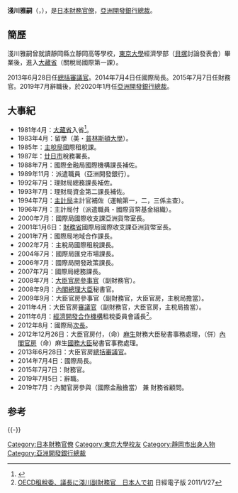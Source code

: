{{Copy edit|time=2021-01-16T03:45:10+00:00}}
{{infobox officeholder
| name               = 浅川 雅嗣
| image              = 
| image_size         = 175px
| caption            = 
| office             = 第10任[[亞洲開發銀行|亞洲開發銀行]]行长
| term_start         = 2020年1月
| term_end           = 
| predecessor        = [[中尾武彦|中尾武彦]]
| successor          = 
| birth_date         = {{birth date and age|1958|1|25}}
| birth_place        = {{JPN}}[[静岡縣|静岡縣]][[静岡市|静岡市]]
| alma_mater         = [[東京大學|東京大學]]經濟學部
| occupation         = [[大藏省|大藏省]]、[[財務省|財務省]][[公務員|公務員]]
}}
'''淺川雅嗣'''（{{jpn|j=浅川 雅嗣|kn=あさかわ まさつぐ|rm=Asakawa Masatsugu}}，{{bd|1958年|1月25日|||Asakawa Masatsugu}}），是[[日本|日本]][[財務省|財務]][[官僚|官僚]]，[[亞洲開發銀行#歷任行长|亞洲開發銀行總裁]]。

== 簡歷 ==
淺川雅嗣曾就讀靜岡縣立靜岡高等學校，[[东京大学|東京大學]]經濟學部（[[貝塚啟明|貝塚]]討論發表會）畢業後，進入[[大藏省|大藏省]]（關稅局國際第一課）。

2013年6月28日任[[審議官#大臣官房總括審議官|總括審議官]]。2014年7月4日任國際局長。2015年7月7日任財務官。2019年7月辭職後，於2020年1月任[[亞洲開發銀行#歷任行长|亞洲開發銀行總裁]]。

== 大事紀  ==
*1981年4月：[[大藏省|大藏省]]入省<ref>{{Cite web|url=http://warp.da.ndl.go.jp/collections/content/info:ndljp/pid/11344177/www.mof.go.jp/about_mof/recruit/mof/message/2018-4.pdf|format=PDF|title=財務省　入省嚮導　2018|publisher=國立國會圖書館|pages=33-34|accessdate=2019-11-27}}</ref>。
*1983年4月：留學（美・[[普林斯顿大学|普林斯頓大學]]）。
*1985年：[[財務省主稅局|主稅局]]國際租稅課。
*1987年：[[廿日市市|廿日市]]稅務署長。
*1988年7月：國際金融局國際機構課長補佐。
*1989年11月：派遣職員（亞洲開發銀行）。
*1992年7月：理財局總務課長補佐。
*1993年7月：理財局資金第二課長補佐。
*1994年7月：[[財務省主計局|主計局]]主計官補佐（運輸第一，二，三係主查）。
*1996年7月：主計局付（派遣職員・國際貨幣基金組織）。
*2000年7月：國際局國際收支課亞洲貨幣室長。
*2001年1月6日：[[財務省|財務省]]國際局國際收支課亞洲貨幣室長。
*2001年7月：國際局地域合作課長。
*2002年7月：主稅局國際租稅課長。
*2004年7月：國際局匯兌市場課長。
*2006年7月：國際局開發政策課長。
*2007年7月：國際局總務課長。
*2008年7月：[[財務省大臣官房|大臣官房]][[参赞#日本|參事官]]（副財務官）。
*2008年9月：[[日本內閣總理大臣|內閣總理大臣]]秘書官。
*2009年9月：大臣官房參事官（副財務官，大臣官房，主稅局擔當）。
*2011年4月：大臣官房[[審議官#大臣（長官）官房審議官|審議官]]（副財務官，大臣官房，主稅局擔當）。
*2011年6月：[[经济合作与发展组织|經濟開發合作機構]]租稅委員會議長<ref>[https://www.nikkei.com/article/DGXNASFS2602K_W1A120C1EE1000/ OECD租稅委、議長に淺川副財務官　日本人で初] {{Wayback|url=https://www.nikkei.com/article/DGXNASFS2602K_W1A120C1EE1000/ |date=20191207112307 }}日經電子版 2011/1/27</ref>。
*2012年8月：國際局[[次长|次長]]。
*2012年12月26日：大臣官房付，（命）[[麻生太郎|麻生]]財務大臣秘書事務處理，（併）[[內閣官房|內閣官房]]（命）麻生[[國務大臣_(日本)|國務大臣]]秘書官事務處理。
*2013年6月28日：大臣官房[[審議官#大臣官房總括審議官|總括審議官]]。
*2014年7月4日：國際局長。
*2015年7月7日：財務官。
*2019年7月5日：辭職。
*2019年7月：內閣官房參與（國際金融擔當） 兼 財務省顧問。

==参考==
{{refs}}
{{start box}}
{{s-gov}}
{{succession box
| title = {{Flagicon|JPN}} 財務官
| before = 山崎達雄
| years = 2015年—2019年
| after = 武內良樹
}}
{{succession box
| title = {{Flagicon|JPN}} [[財務省|財務省]]國際局長
| before = 山崎達雄
| years = 2014年—2015年
| after = 門間大吉
}}
{{succession box
| title = {{Flagicon|JPN}} [[財務省大臣官房|財務省大臣官房]][[審議官#大臣官房總括審議官|總括審議官]]
| before = 佐藤慎一
| years = 2013年—2014年
| after = 迫田英典
}}
{{end box}}
{{-}}
{{normdaten}}
{{DEFAULTSORT:Asakawa Masatsugu}}
[[Category:日本財務官僚|Category:日本財務官僚]]
[[Category:東京大學校友|Category:東京大學校友]]
[[Category:靜岡市出身人物|Category:靜岡市出身人物]]
[[Category:亞洲開發銀行總裁|Category:亞洲開發銀行總裁]]